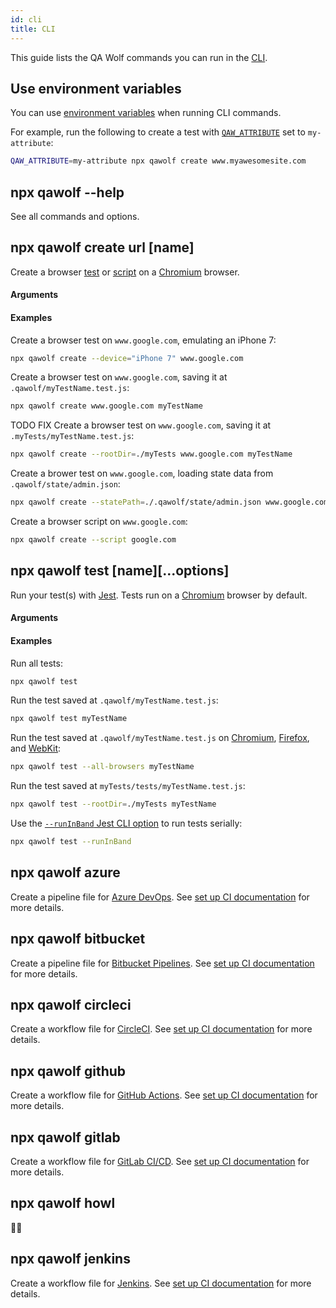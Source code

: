 ```yaml
---
id: cli
title: CLI
---
```



This guide lists the QA Wolf commands you can run in the [CLI](../install#understand-the-command-line).

## Use environment variables

You can use [environment variables](environment_variables) when running CLI commands.

For example, run the following to create a test with [`QAW_ATTRIBUTE`](environment_variables#qaw_attribute) set to `my-attribute`:

```bash
QAW_ATTRIBUTE=my-attribute npx qawolf create www.myawesomesite.com
```

## npx qawolf --help

See all commands and options.

## npx qawolf create url [name]

Create a browser [test](../create_a_test) or [script](../create_a_script) on a [Chromium](https://www.chromium.org/Home) browser.

#### Arguments

<ArgumentCreate />

#### Examples

Create a browser test on `www.google.com`, emulating an iPhone 7:

```bash
npx qawolf create --device="iPhone 7" www.google.com
```

Create a browser test on `www.google.com`, saving it at `.qawolf/myTestName.test.js`:

```bash
npx qawolf create www.google.com myTestName
```

TODO FIX
Create a browser test on `www.google.com`, saving it at `.myTests/myTestName.test.js`:

```bash
npx qawolf create --rootDir=./myTests www.google.com myTestName
```

Create a brower test on `www.google.com`, loading state data from `.qawolf/state/admin.json`:

```bash
npx qawolf create --statePath=./.qawolf/state/admin.json www.google.com
```

Create a browser script on `www.google.com`:

```bash
npx qawolf create --script google.com
```

## npx qawolf test [name][...options]

Run your test(s) with [Jest](https://jestjs.io/). Tests run on a [Chromium](https://www.chromium.org/Home) browser by default.

#### Arguments

<ArgumentTest />

#### Examples

Run all tests:

```bash
npx qawolf test
```

Run the test saved at `.qawolf/myTestName.test.js`:

```bash
npx qawolf test myTestName
```

Run the test saved at `.qawolf/myTestName.test.js` on [Chromium](https://www.chromium.org/Home), [Firefox](https://www.mozilla.org/en-US/firefox/new), and [WebKit](https://webkit.org):

```bash
npx qawolf test --all-browsers myTestName
```

Run the test saved at `myTests/tests/myTestName.test.js`:

```bash
npx qawolf test --rootDir=./myTests myTestName
```

Use the [`--runInBand` Jest CLI option](https://jestjs.io/docs/en/cli#--runinband) to run tests serially:

```bash
npx qawolf test --runInBand
```

## npx qawolf azure

Create a pipeline file for [Azure DevOps](https://azure.microsoft.com/en-us/services/devops). See [set up CI documentation](../run_tests_in_ci#create-workflow-file) for more details.

## npx qawolf bitbucket

Create a pipeline file for [Bitbucket Pipelines](https://bitbucket.org/product/features/pipelines). See [set up CI documentation](../run_tests_in_ci#create-workflow-file) for more details.

## npx qawolf circleci

Create a workflow file for [CircleCI](https://circleci.com). See [set up CI documentation](../run_tests_in_ci#create-workflow-file) for more details.

## npx qawolf github

Create a workflow file for [GitHub Actions](https://github.com/features/actions). See [set up CI documentation](../run_tests_in_ci#create-workflow-file) for more details.

## npx qawolf gitlab

Create a workflow file for [GitLab CI/CD](https://docs.gitlab.com/ee/ci/README.html). See [set up CI documentation](../run_tests_in_ci#create-workflow-file) for more details.

## npx qawolf howl

🐺😉

## npx qawolf jenkins

Create a workflow file for [Jenkins](https://jenkins.io). See [set up CI documentation](../run_tests_in_ci#create-workflow-file) for more details.
